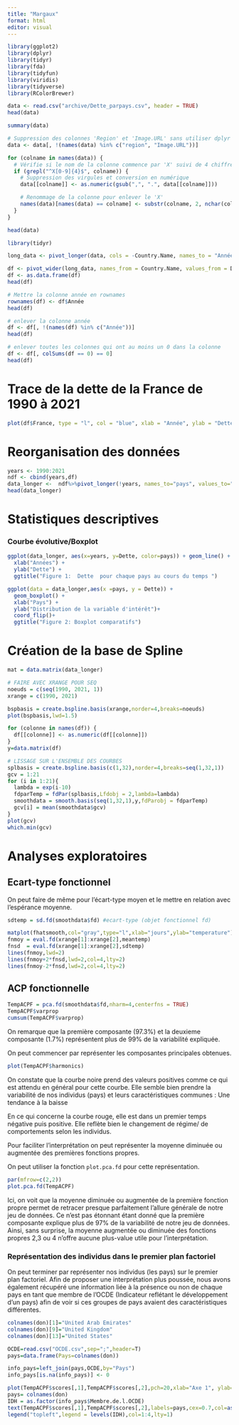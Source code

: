 ```yaml
---
title: "Margaux"
format: html
editor: visual
---
```


```r
library(ggplot2)
library(dplyr)
library(tidyr)
library(fda)
library(tidyfun)
library(viridis)
library(tidyverse)
library(RColorBrewer)
```

```r
data <- read.csv("archive/Dette_parpays.csv", header = TRUE)
head(data)
```

```r
summary(data)
```

```r
# Suppression des colonnes 'Region' et 'Image.URL' sans utiliser dplyr
data <- data[, !(names(data) %in% c("region", "Image.URL"))]

for (colname in names(data)) {
  # Vérifie si le nom de la colonne commence par 'X' suivi de 4 chiffres
  if (grepl("^X[0-9]{4}$", colname)) {
    # Suppression des virgules et conversion en numérique
    data[[colname]] <- as.numeric(gsub(",", ".", data[[colname]]))

    # Renommage de la colonne pour enlever le 'X'
    names(data)[names(data) == colname] <- substr(colname, 2, nchar(colname))
  }
}

head(data)
```

```r

library(tidyr)

long_data <- pivot_longer(data, cols = -Country.Name, names_to = "Année", values_to = "Dette")

df <- pivot_wider(long_data, names_from = Country.Name, values_from = Dette)
df <- as.data.frame(df)
head(df)

# Mettre la colonne année en rownames
rownames(df) <- df$Année
head(df)

# enlever la colonne année
df <- df[, !(names(df) %in% c("Année"))]
head(df)

# enlever toutes les colonnes qui ont au moins un 0 dans la colonne
df <- df[, colSums(df == 0) == 0]
head(df)


```

# Trace de la dette de la France de 1990 à 2021

```r
plot(df$France, type = "l", col = "blue", xlab = "Année", ylab = "Dette", main = "Dette de la France")
```

# Reorganisation des données

```r
years <- 1990:2021
ndf <- cbind(years,df)
data_longer <-  ndf%>%pivot_longer(!years, names_to="pays", values_to="Dette")
head(data_longer)
```
# Statistiques descriptives 

### Courbe évolutive/Boxplot

```r
ggplot(data_longer, aes(x=years, y=Dette, color=pays)) + geom_line() +  
  xlab("Années") +
  ylab("Dette") +
  ggtitle("Figure 1:  Dette  pour chaque pays au cours du temps ")
```

```r
ggplot(data = data_longer,aes(x =pays, y = Dette)) +
  geom_boxplot() +
  xlab("Pays") +
  ylab("Distribution de la variable d'intérêt")+
  coord_flip()+ 
  ggtitle("Figure 2: Boxplot comparatifs")
```

# Création de la base de Spline

```r
mat = data.matrix(data_longer)
```

```r
# FAIRE AVEC XRANGE POUR SEQ 
noeuds = c(seq(1990, 2021, 1)) 
xrange = c(1990, 2021)
```

```r
bspbasis = create.bspline.basis(xrange,norder=4,breaks=noeuds)
plot(bspbasis,lwd=1.5)
```
```r
for (colonne in names(df)) {
  df[[colonne]] <- as.numeric(df[[colonne]])
}
y=data.matrix(df)
```


```r
# LISSAGE SUR L'ENSEMBLE DES COURBES 
splbasis = create.bspline.basis(c(1,32),norder=4,breaks=seq(1,32,1))
gcv = 1:21
for (i in 1:21){
  lambda = exp(i-10)
  fdparTemp = fdPar(splbasis,Lfdobj = 2,lambda=lambda)
  smoothdata = smooth.basis(seq(1,32,1),y,fdParobj = fdparTemp)
  gcv[i] = mean(smoothdata$gcv)
}
plot(gcv)
which.min(gcv)
```
# Analyses exploratoires

## Ecart-type fonctionnel

On peut faire de même pour l'écart-type moyen et le mettre en relation avec l'espérance moyenne.
 
```r
sdtemp = sd.fd(smoothdata$fd) #ecart-type (objet fonctionnel fd)
```


```r
matplot(fhatsmooth,col="gray",type="l",xlab="jours",ylab="temperature")
fnmoy = eval.fd(xrange[1]:xrange[2],meantemp)
fnsd  = eval.fd(xrange[1]:xrange[2],sdtemp)
lines(fnmoy,lwd=2)
lines(fnmoy+2*fnsd,lwd=2,col=4,lty=2)
lines(fnmoy-2*fnsd,lwd=2,col=4,lty=2)
``` 


## ACP fonctionnelle

```r
TempACPF = pca.fd(smoothdata$fd,nharm=4,centerfns = TRUE)
TempACPF$varprop
cumsum(TempACPF$varprop)
```

On remarque que la première composante (97.3%) et la deuxieme composante (1.7%) représentent plus de 99% de la variabilité expliquée.

On peut commencer par représenter les composantes principales obtenues.
 
```r
plot(TempACPF$harmonics)
```

On constate que la courbe noire prend des valeurs positives comme ce qui est attendu en général pour cette courbe. Elle semble bien prendre la variabilité de nos individus (pays) et leurs caractéristiques communes : Une tendance à la baisse

En ce qui concerne la courbe rouge, elle est dans un premier temps négative puis positive. Elle reflète bien le changement de régime/ de comportements selon les individus.

Pour faciliter l'interprétation on peut représenter la moyenne diminuée ou augmentée des premières fonctions propres.

On peut utiliser la fonction `plot.pca.fd` pour cette représentation.

```r
par(mfrow=c(2,2))
plot.pca.fd(TempACPF)
```

Ici, on voit que la moyenne diminuée ou augmentée de la première fonction propre permet de retracer presque parfaitement l'allure générale de notre jeu de données. Ce n'est pas étonnant étant donné que la première composante explique plus de 97% de la variabilité de notre jeu de données. Ainsi, sans surprise, la moyenne augmentée ou diminuée des fonctions propres 2,3 ou 4 n'offre aucune plus-value utile pour l'interprétation.

### Représentation des individus dans le premier plan factoriel

On peut terminer par représenter nos individus (les pays) sur le premier plan factoriel. Afin de proposer une interprétation plus poussée, nous avons également récupéré une information liée à la présence ou non de chaque pays en tant que membre de l'OCDE (Indicateur reflétant le développement d'un pays) afin de voir si ces groupes de pays avaient des caractéristiques différentes.

```r
colnames(don)[1]="United Arab Emirates"
colnames(don)[9]="United Kingdom"
colnames(don)[13]="United States"

OCDE=read.csv("OCDE.csv",sep=";",header=T)
pays=data.frame(Pays=colnames(don))

info_pays=left_join(pays,OCDE,by="Pays")
info_pays[is.na(info_pays)] <- 0
```


```r
plot(TempACPF$scores[,1],TempACPF$scores[,2],pch=20,xlab="Axe 1", ylab="Axe 2",type="n")
pays= colnames(don)
IDH = as.factor(info_pays$Membre.de.l.OCDE)
text(TempACPF$scores[,1],TempACPF$scores[,2],labels=pays,cex=0.7,col=as.numeric(IDH))
legend("topleft",legend = levels(IDH),col=1:4,lty=1)

```




